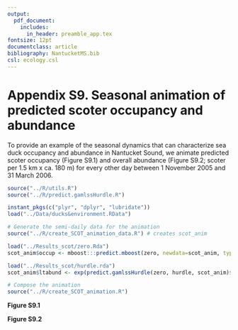 ```yaml
---
output: 
  pdf_document:
    includes:
      in_header: preamble_app.tex
fontsize: 12pt
documentclass: article
bibliography: NantucketMS.bib
csl: ecology.csl
---
```


# Appendix S9. Seasonal animation of predicted scoter occupancy and abundance

To provide an example of the seasonal dynamics that can characterize sea duck occupancy and abundance in Nantucket Sound, we animate predicted scoter occupancy (Figure S9.1) and overall abundance (Figure S9.2; scoter per 1.5 km x ca. 180 m) for every other day between 1 November 2005 and 31 March 2006.

```r
source("../R/utils.R")
source("../R/predict.gamlssHurdle.R")

instant_pkgs(c("plyr", "dplyr", "lubridate"))
load("../Data/ducks&environment.RData")

# Generate the semi-daily data for the animation
source("../R/create_SCOT_animation_data.R") # creates scot_anim

load("../Results_scot/zero.Rda")
scot_anim$occup <- mboost:::predict.mboost(zero, newdata=scot_anim, type = "response")

load("../Results_scot/hurdle.rda")
scot_anim$ltabund <- exp(predict.gamlssHurdle(zero, hurdle, scot_anim)$add_pred)

# Compose the animation
source("../R/create_SCOT_animation.R")
```

\begin{figure}[H]
\begin{center}
\animategraphics[controls, width=1\linewidth]{2}{occup_anim}{}{}
\end{center}
\end{figure}
**Figure S9.1**

\newpage

\begin{figure}
\begin{center}
\animategraphics[controls, width=1\linewidth]{2}{abund_anim}{}{}
\end{center}
\end{figure}
**Figure S9.2**